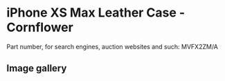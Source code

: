 
# iPhone XS Max Leather Case - Cornflower

Part number, for search engines, auction websites and such: MVFX2ZM/A

## Image gallery

<div style={{ width: "768px" }}>
  <GalleryComponent
    images={[
      {
        original: "/everysource/MVFX2.webp",
        thumbnail: "/everypreview/MVFX2.webp",
      },
      {
        original: "/everysource/MVFX2_AV1_GOLD.webp",
        thumbnail: "/everypreview/MVFX2_AV1_GOLD.webp",
      },
      {
        original: "/everysource/MVFX2_AV1_SILVER.webp",
        thumbnail: "/everypreview/MVFX2_AV1_SILVER.webp",
      },
      {
        original: "/everysource/MVFX2_AV1_SPACE_GRAY.webp",
        thumbnail: "/everypreview/MVFX2_AV1_SPACE_GRAY.webp",
      },
      {
        original: "/everysource/MVFX2_AV2.webp",
        thumbnail: "/everypreview/MVFX2_AV2.webp",
      }
    ]}
  />
</div>